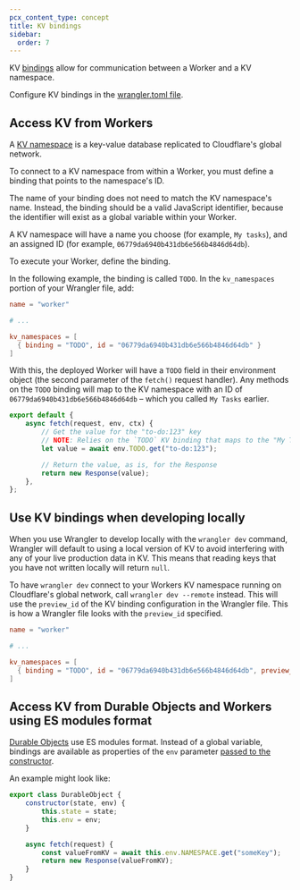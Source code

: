 ```yaml
---
pcx_content_type: concept
title: KV bindings
sidebar:
  order: 7
---
```



KV [bindings](/workers/runtime-apis/bindings/) allow for communication between a Worker and a KV namespace.

Configure KV bindings in the [wrangler.toml file](/workers/wrangler/configuration/).

## Access KV from Workers

A [KV namespace](/kv/concepts/kv-namespaces/) is a key-value database replicated to Cloudflare's global network.

To connect to a KV namespace from within a Worker, you must define a binding that points to the namespace's ID.

The name of your binding does not need to match the KV namespace's name. Instead, the binding should be a valid JavaScript identifier, because the identifier will exist as a global variable within your Worker.

A KV namespace will have a name you choose (for example, `My tasks`), and an assigned ID (for example, `06779da6940b431db6e566b4846d64db`).

To execute your Worker, define the binding.

In the following example, the binding is called `TODO`. In the `kv_namespaces` portion of your Wrangler file, add:

<WranglerConfig>

```toml
name = "worker"

# ...

kv_namespaces = [
  { binding = "TODO", id = "06779da6940b431db6e566b4846d64db" }
]
```

</WranglerConfig>

With this, the deployed Worker will have a `TODO` field in their environment object (the second parameter of the `fetch()` request handler). Any methods on the `TODO` binding will map to the KV namespace with an ID of `06779da6940b431db6e566b4846d64db` – which you called `My Tasks` earlier.

```js
export default {
	async fetch(request, env, ctx) {
		// Get the value for the "to-do:123" key
		// NOTE: Relies on the `TODO` KV binding that maps to the "My Tasks" namespace.
		let value = await env.TODO.get("to-do:123");

		// Return the value, as is, for the Response
		return new Response(value);
	},
};
```

## Use KV bindings when developing locally

When you use Wrangler to develop locally with the `wrangler dev` command, Wrangler will default to using a local version of KV to avoid interfering with any of your live production data in KV. This means that reading keys that you have not written locally will return `null`.

To have `wrangler dev` connect to your Workers KV namespace running on Cloudflare's global network, call `wrangler dev --remote` instead. This will use the `preview_id` of the KV binding configuration in the Wrangler file. This is how a Wrangler file looks with the `preview_id` specified.



<WranglerConfig>

```toml title="wrangler.toml"
name = "worker"

# ...

kv_namespaces = [
  { binding = "TODO", id = "06779da6940b431db6e566b4846d64db", preview_id="06779da6940b431db6e566b484a6a769a7a" }
]
```

</WranglerConfig>

## Access KV from Durable Objects and Workers using ES modules format

[Durable Objects](/durable-objects/) use ES modules format. Instead of a global variable, bindings are available as properties of the `env` parameter [passed to the constructor](/durable-objects/get-started/walkthrough/#3-write-a-durable-object-class).

An example might look like:

```js
export class DurableObject {
	constructor(state, env) {
		this.state = state;
		this.env = env;
	}

	async fetch(request) {
		const valueFromKV = await this.env.NAMESPACE.get("someKey");
		return new Response(valueFromKV);
	}
}
```
